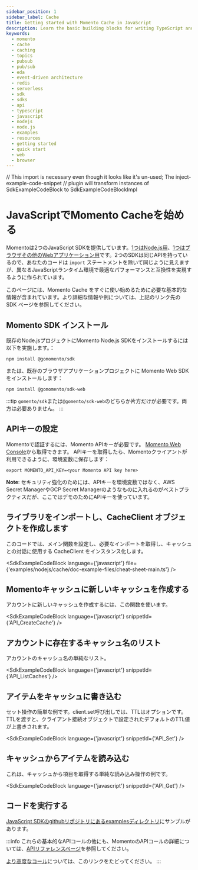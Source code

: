 ```yaml
---
sidebar_position: 1
sidebar_label: Cache
title: Getting started with Momento Cache in JavaScript
description: Learn the basic building blocks for writing TypeScript and JavaScript code to interact with Momento Cache.
keywords:
  - momento
  - cache
  - caching
  - topics
  - pubsub
  - pub/sub
  - eda
  - event-driven architecture
  - redis
  - serverless
  - sdk
  - sdks
  - api
  - typescript
  - javascript
  - nodejs
  - node.js
  - examples
  - resources
  - getting started
  - quick start
  - web
  - browser
---
```


// This import is necessary even though it looks like it's un-used; The inject-example-code-snippet
// plugin will transform instances of SdkExampleCodeBlock to SdkExampleCodeBlockImpl

# JavaScriptでMomento Cacheを始める

Momentoは2つのJavaScript SDKを提供しています。[1つはNode.js用](/sdks/nodejs)、[1つはブラウザその他のWebアプリケーション用](/sdks/web)です。2つのSDKは同じAPIを持っているので、あなたのコードは `import` ステートメントを除いて同じように見えますが、異なるJavaScriptランタイム環境で最適なパフォーマンスと互換性を実現するように作られています。

このページには、Momento Cache をすぐに使い始めるために必要な基本的な情報が含まれています。より詳細な情報や例については、上記のリンク先の SDK ページを参照してください。

## Momento SDK インストール

既存のNode.jsプロジェクトにMomento Node.js SDKをインストールするには以下を実施します。：

```cli
npm install @gomomento/sdk
```

または、既存のブラウザアプリケーションプロジェクトに Momento Web SDK をインストールします：

```cli
npm install @gomomento/sdk-web
```

:::tip
`gomento/sdk`または`@gomento/sdk-web`のどちらか片方だけが必要です。両方は必要ありません。
:::

## APIキーの設定

Momentoで認証するには、Momento APIキーが必要です。 [Momento Web Console](https://console.gomomento.com/caches)から取得できます。
APIキーを取得したら、Momentoクライアントが利用できるように、環境変数に保存します：

```
export MOMENTO_API_KEY=<your Momento API key here>
```

**Note**: セキュリティ強化のためには、APIキーを環境変数ではなく、AWS Secret ManagerやGCP Secret Managerのようなものに入れるのがベストプラクティスだが、ここではデモのためにAPIキーを使っています。

## ライブラリをインポートし、CacheClient オブジェクトを作成します
このコードでは、メイン関数を設定し、必要なインポートを取得し、キャッシュとの対話に使用する CacheClient をインスタンス化します。

<SdkExampleCodeBlock language={'javascript'} file={'examples/nodejs/cache/doc-example-files/cheat-sheet-main.ts'} />

## Momentoキャッシュに新しいキャッシュを作成する
アカウントに新しいキャッシュを作成するには、この関数を使います。

<SdkExampleCodeBlock language={'javascript'} snippetId={'API_CreateCache'} />

## アカウントに存在するキャッシュ名のリスト
アカウントのキャッシュ名の単純なリスト。

<SdkExampleCodeBlock language={'javascript'} snippetId={'API_ListCaches'} />

## アイテムをキャッシュに書き込む
セット操作の簡単な例です。client.set呼び出しでは、TTLはオプションです。TTLを渡すと、クライアント接続オブジェクトで設定されたデフォルトのTTL値が上書きされます。

<SdkExampleCodeBlock language={'javascript'} snippetId={'API_Set'} />

## キャッシュからアイテムを読み込む
これは、キャッシュから項目を取得する単純な読み込み操作の例です。

<SdkExampleCodeBlock language={'javascript'} snippetId={'API_Get'} />

## コードを実行する

[JavaScript SDKのgithubリポジトリにあるexamplesディレクトリ](https://github.com/momentohq/client-sdk-javascript/blob/main/examples)にサンプルがあります。

:::info
これらの基本的なAPIコールの他にも、MomentoのAPIコールの詳細については、[APIリファレンスページ](/cache/develop/api-reference/index.mdx)を参照してください。

[より高度なコール](https://github.com/momentohq/client-sdk-javascript/blob/main/examples/nodejs/cache/advanced.ts)については、このリンクをたどってください。
:::
